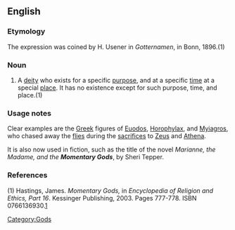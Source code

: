 ==English==

===Etymology===
The expression was coined by H. Usener  in ''Gotternamen'', in Bonn, 1896.(1)

===Noun===
{{en-noun}}

# A [[deity]] who exists for a specific [[purpose]], and at a specific [[time]] at a special [[place]]. It has no existence except for such purpose, time, and place.(1)

===Usage notes===

Clear examples are the [[Greek]] figures of [[w:Euodos|Euodos]], [[w:Horophylax|Horophylax]], and [[w:Myiagros|Myiagros]], who chased away the [[fly|flies]] during the [[sacrifice]]s to [[Zeus]] and [[Athena]].

It is also now used in fiction, such as the title of the novel ''Marianne, the Madame, and the '''Momentary Gods''''', by Sheri Tepper.

===References===

(1) Hastings, James. ''Momentary Gods,'' in ''Encyclopedia of Religion and Ethics, Part 16''. Kessinger Publishing, 2003. Pages 777-778. ISBN 0766136930.[http://books.google.com/books?id=ao4qMWcx50oC&pg=PA778&lpg=PA778&dq=myiagros+%22momentary+god%22&source=web&ots=xylZdnhNyw&sig=qKacLJp3rY5TmAlG9B0ZIKhg9Xk#PPA777,M1]

[[Category:Gods]]